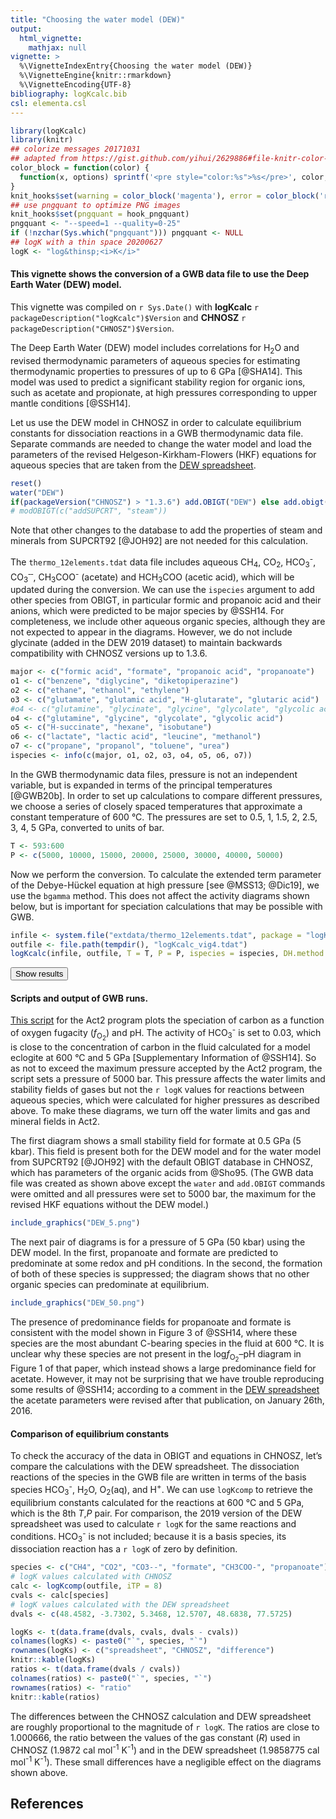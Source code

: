 ```yaml
---
title: "Choosing the water model (DEW)"
output:
  html_vignette:
    mathjax: null
vignette: >
  %\VignetteIndexEntry{Choosing the water model (DEW)}
  %\VignetteEngine{knitr::rmarkdown}
  %\VignetteEncoding{UTF-8}
bibliography: logKcalc.bib
csl: elementa.csl
---
```


<style>
/* https://gomakethings.com/how-to-break-an-image-out-of-its-parent-container-with-css/ */
@media (min-width: 700px) {
  .full-width {
    left: 50%;
    margin-left: -50vw;
    margin-right: -50vw;
    max-width: 100vw;
    position: relative;
    right: 50%;
    width: 100vw;
  }
}
@media (min-width: 1020px) {
  .full-width {
    left: 50vw; /* fallback if needed */
    left: calc(50vw - 160px);
    width: 1000px;
    position: relative;
    background-color: #9ecff7;
    padding:10px;
  }
}
/* zero margin around pre blocks (looks more like R console output) */
pre {
  margin-top: 0;
  margin-bottom: 0;
}
</style>

<script>
function myFunction() {
  // https://www.w3schools.com/howto/howto_js_toggle_hide_show.asp
  var x = document.getElementById("myDIV");
  if (x.style.display === "none") {
    x.style.display = "block";
  } else {
    x.style.display = "none";
  }
  // https://stackoverflow.com/questions/10671174/changing-button-text-onclick
  // https://stackoverflow.com/questions/7035842/how-to-change-the-buttons-text-using-javascript
  var elem = document.getElementById("myButton");
  if (elem.innerText=="Hide results") elem.innerText = "Show results";
  else elem.innerText = "Hide results";
}
</script>

```r
library(logKcalc)
library(knitr)
## colorize messages 20171031
## adapted from https://gist.github.com/yihui/2629886#file-knitr-color-msg-rnw
color_block = function(color) {
  function(x, options) sprintf('<pre style="color:%s">%s</pre>', color, x)
}
knit_hooks$set(warning = color_block('magenta'), error = color_block('red'), message = color_block('blue'))
## use pngquant to optimize PNG images
knit_hooks$set(pngquant = hook_pngquant)
pngquant <- "--speed=1 --quality=0-25"
if (!nzchar(Sys.which("pngquant"))) pngquant <- NULL 
## logK with a thin space 20200627
logK <- "log&thinsp;<i>K</i>"
```

#### This vignette shows the conversion of a GWB data file to use the Deep Earth Water (DEW) model.

This vignette was compiled on `r Sys.Date()` with **logKcalc** `r packageDescription("logKcalc")$Version` and **CHNOSZ** `r packageDescription("CHNOSZ")$Version`.

The Deep Earth Water (DEW) model includes correlations for H~2~O and revised thermodynamic parameters of aqueous species for estimating thermodynamic properties to pressures of up to 6 GPa [@SHA14].
This model was used to predict a significant stability region for organic ions, such as acetate and propionate, at high pressures corresponding to upper mantle conditions [@SSH14].

Let us use the DEW model in CHNOSZ in order to calculate equilibrium constants for dissociation reactions in a GWB thermodynamic data file.
Separate commands are needed to change the water model and load the parameters of the revised Helgeson-Kirkham-Flowers (HKF) equations for aqueous species that are taken from the [DEW spreadsheet](http://www.dewcommunity.org/resources.html).

```r
reset()
water("DEW")
if(packageVersion("CHNOSZ") > "1.3.6") add.OBIGT("DEW") else add.obigt("DEW")
# modOBIGT(c("addSUPCRT", "steam"))
```

Note that other changes to the database to add the properties of steam and minerals from SUPCRT92 [@JOH92] are not needed for this calculation.

The `thermo_12elements.tdat` data file includes aqueous CH~4~, CO~2~, HCO~3~^-^, CO~3~^&#8209;&#8209;^, CH~3~COO^-^ (acetate) and HCH~3~COO (acetic acid), which will be updated during the conversion.
We can use the `ispecies` argument to add other species from OBIGT, in particular formic and propanoic acid and their anions, which were predicted to be major species by @SSH14.
For completeness, we include other aqueous organic species, although they are not expected to appear in the diagrams.
However, we do not include glycinate (added in the DEW 2019 dataset) to maintain backwards compatibility with CHNOSZ versions up to 1.3.6.

```r
major <- c("formic acid", "formate", "propanoic acid", "propanoate")
o1 <- c("benzene", "diglycine", "diketopiperazine")
o2 <- c("ethane", "ethanol", "ethylene")
o3 <- c("glutamate", "glutamic acid", "H-glutarate", "glutaric acid")
#o4 <- c("glutamine", "glycinate", "glycine", "glycolate", "glycolic acid")
o4 <- c("glutamine", "glycine", "glycolate", "glycolic acid")
o5 <- c("H-succinate", "hexane", "isobutane")
o6 <- c("lactate", "lactic acid", "leucine", "methanol")
o7 <- c("propane", "propanol", "toluene", "urea")
ispecies <- info(c(major, o1, o2, o3, o4, o5, o6, o7))
```

In the GWB thermodynamic data files, pressure is not an independent variable, but is expanded in terms of the principal temperatures [@GWB20b].
In order to set up calculations to compare different pressures, we choose a series of closely spaced temperatures that approximate a constant temperature of 600 °C.
The pressures are set to 0.5, 1, 1.5, 2, 2.5, 3, 4, 5 GPa, converted to units of bar.

```r
T <- 593:600
P <- c(5000, 10000, 15000, 20000, 25000, 30000, 40000, 50000)
```

Now we perform the conversion.
To calculate the extended term parameter of the Debye-Hückel equation at high pressure [see @MSS13; @Dic19], we use the `bgamma` method.
This does not affect the activity diagrams shown below, but is important for speciation calculations that may be possible with GWB.

```r
infile <- system.file("extdata/thermo_12elements.tdat", package = "logKcalc")
outfile <- file.path(tempdir(), "logKcalc_vig4.tdat")
logKcalc(infile, outfile, T = T, P = P, ispecies = ispecies, DH.method = "bgamma", maxprint = 10)
```

<button id="myButton" onclick="myFunction()">Show results</button>
<div id="myDIV" style="display: none">
```r
```
</div>

#### Scripts and output of GWB runs.

[This script](DEW.ac2) for the Act2 program plots the speciation of carbon as a function of oxygen fugacity (*f*~O<sub>2</sub>~) and pH.
The activity of HCO~3~^-^ is set to 0.03, which is close to the concentration of carbon in the fluid calculated for a model eclogite at 600 °C and 5 GPa [Supplementary Information of @SSH14].
So as not to exceed the maximum pressure accepted by the Act2 program, the script sets a pressure of 5000 bar.
This pressure affects the water limits and stability fields of gases but not the `r logK` values for reactions between aqueous species, which were calculated for higher pressures as described above.
To make these diagrams, we turn off the water limits and gas and mineral fields in Act2.

The first diagram shows a small stability field for formate at 0.5 GPa (5 kbar).
This field is present both for the DEW model and for the water model from SUPCRT92 [@JOH92] with the default OBIGT database in CHNOSZ, which has parameters of the organic acids from @Sho95.
(The GWB data file was created as shown above except the `water` and `add.OBIGT` commands were omitted and all pressures were set to 5000 bar, the maximum for the revised HKF equations without the DEW model.)

```r
include_graphics("DEW_5.png")
```

<a name="no-acetate"></a>
The next pair of diagrams is for a pressure of 5 GPa (50 kbar) using the DEW model.
In the first, propanoate and formate are predicted to predominate at some redox and pH conditions.
In the second, the formation of both of these species is suppressed; the diagram shows that no other organic species can predominate at equilibrium.

```r
include_graphics("DEW_50.png")
```

The presence of predominance fields for propanoate and formate is consistent with the model shown in Figure 3 of @SSH14, where these species are the most abundant C-bearing species in the fluid at 600 °C.
It is unclear why these species are not present in the log*f*~O<sub>2</sub>~--pH diagram in Figure 1 of that paper, which instead shows a large predominance field for acetate.
However, it may not be surprising that we have trouble reproducing some results of @SSH14; according to a comment in the [DEW spreadsheet](http://www.dewcommunity.org/resources.html) the acetate parameters were revised after that publication, on January 26th, 2016.

#### Comparison of equilibrium constants

To check the accuracy of the data in OBIGT and equations in CHNOSZ, let's compare the calculations with the DEW spreadsheet.
The dissociation reactions of the species in the GWB file are written in terms of the basis species HCO~3~^-^, H~2~O, O~2~(aq), and H^+^.
We can use `logKcomp` to retrieve the equilibrium constants calculated for the reactions at 600 °C and 5 GPa, which is the 8th *T*,*P* pair.
For comparison, the 2019 version of the DEW spreadsheet was used to calculate `r logK` for the same reactions and conditions.
HCO~3~^-^ is not included; because it is a basis species, its dissociation reaction has a `r logK` of zero by definition.

```r
species <- c("CH4", "CO2", "CO3--", "formate", "CH3COO-", "propanoate")
# logK values calculated with CHNOSZ
calc <- logKcomp(outfile, iTP = 8)
cvals <- calc[species]
# logK values calculated with the DEW spreadsheet
dvals <- c(48.4582, -3.7302, 5.3468, 12.5707, 48.6838, 77.5725)
```

```r
logKs <- t(data.frame(dvals, cvals, dvals - cvals))
colnames(logKs) <- paste0("`", species, "`")
rownames(logKs) <- c("spreadsheet", "CHNOSZ", "difference")
knitr::kable(logKs)
ratios <- t(data.frame(dvals / cvals))
colnames(ratios) <- paste0("`", species, "`")
rownames(ratios) <- "ratio"
knitr::kable(ratios)
```

The differences between the CHNOSZ calculation and DEW spreadsheet are roughly proportional to the magnitude of `r logK`.
The ratios are close to 1.000666, the ratio between the values of the gas constant (*R*) used in CHNOSZ (1.9872 cal mol^-1^ K^-1^) and in the DEW spreadsheet (1.9858775 cal mol^-1^ K^-1^).
These small differences have a negligible effect on the diagrams shown above.

## References
